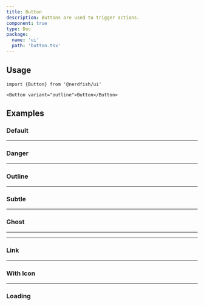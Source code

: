 ```yaml
---
title: Button
description: Buttons are used to trigger actions.
component: true
type: Doc
package:
  name: 'ui'
  path: 'button.tsx'
---
```


<ComponentExample src="/components/examples/button/demo.tsx">
  <ButtonDemo />
</ComponentExample>

## Usage

```tsx
import {Button} from '@nerdfish/ui'
```

```tsx
<Button variant="outline">Button</Button>
```

## Examples

### Default

<ComponentExample src="/components/examples/button/demo.tsx">
  <ButtonDemo />
</ComponentExample>

---

### Danger

<ComponentExample src="/components/examples/button/danger.tsx">
  <ButtonDanger />
</ComponentExample>

---

### Outline

<ComponentExample src="/components/examples/button/outline.tsx">
  <ButtonOutline />
</ComponentExample>

---

### Subtle

<ComponentExample src="/components/examples/button/subtle.tsx">
  <ButtonSubtle />
</ComponentExample>

---

### Ghost

<ComponentExample src="/components/examples/button/ghost.tsx">
  <ButtonGhost />
</ComponentExample>

---

---

### Link

<ComponentExample src="/components/examples/button/link.tsx">
  <ButtonLink />
</ComponentExample>

---

### With Icon

<ComponentExample src="/components/examples/button/with-icon.tsx">
  <ButtonWithIcon />
</ComponentExample>

---

### Loading

<ComponentExample src="/components/examples/button/loading.tsx">
  <ButtonLoading />
</ComponentExample>
